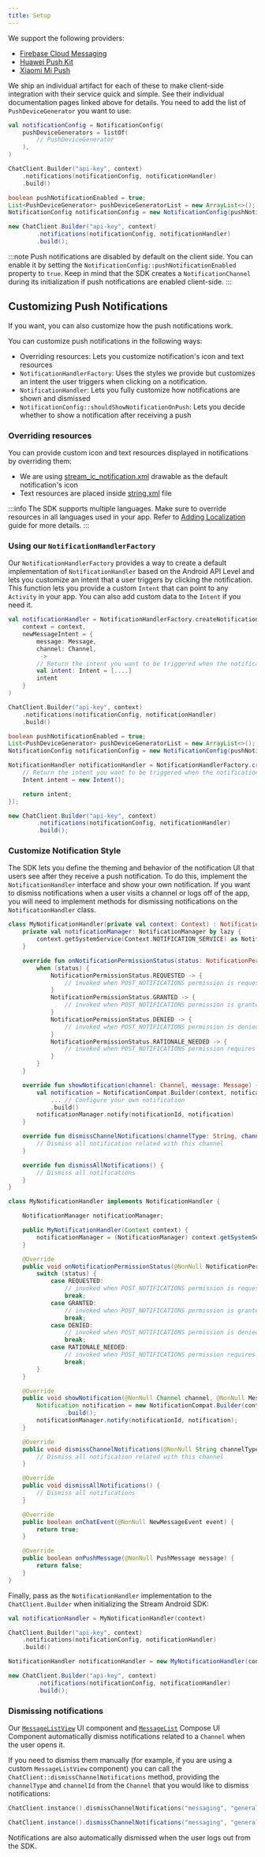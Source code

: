```yaml
---
title: Setup
---
```



We support the following providers:

- [Firebase Cloud Messaging](./03-push-providers/01-firebase.mdx)
- [Huawei Push Kit](./03-push-providers/02-huawei.mdx)
- [Xiaomi Mi Push](./03-push-providers/03-xiaomi.mdx)

We ship an individual artifact for each of these to make client-side integration with their service quick and simple. See their individual documentation pages linked above for details.
You need to add the list of `PushDeviceGenerator` you want to use:
<Tabs>
<TabItem value="kotlin" label="Kotlin">

```kotlin {1-5,8}
val notificationConfig = NotificationConfig(
    pushDeviceGenerators = listOf(
        // PushDeviceGenerator
    ),
)

ChatClient.Builder("api-key", context)
    .notifications(notificationConfig, notificationHandler)
    .build()
```
</TabItem>

<TabItem value="java" label="Java">

```java
boolean pushNotificationEnabled = true;
List<PushDeviceGenerator> pushDeviceGeneratorList = new ArrayList<>();
NotificationConfig notificationConfig = new NotificationConfig(pushNotificationEnabled, pushDeviceGeneratorList);

new ChatClient.Builder("api-key", context)
        .notifications(notificationConfig, notificationHandler)
        .build();
```
</TabItem>
</Tabs>

:::note
Push notifications are disabled by default on the client side. You can enable it by setting the `NotificationConfig::pushNotificationEnabled` property to `true`.
Keep in mind that the SDK creates a `NotificationChannel` during its initialization if push notifications are enabled client-side.
:::


## Customizing Push Notifications

If you want, you can also customize how the push notifications work.

You can customize push notifications in the following ways:
* Overriding resources: Lets you customize notification's icon and text resources
* `NotificationHandlerFactory`: Uses the styles we provide but customizes an intent the user triggers when clicking on a notification.
* `NotificationHandler`: Lets you fully customize how notifications are shown and dismissed
* `NotificationConfig::shouldShowNotificationOnPush`: Lets you decide whether to show a notification after receiving a push

### Overriding resources

You can provide custom icon and text resources displayed in notifications by overriding them:
- We are using [stream_ic_notification.xml](https://github.com/GetStream/stream-chat-android/blob/main/stream-chat-android-client/src/main/res/drawable/stream_ic_notification.xml) drawable as the default notification's icon
- Text resources are placed inside [string.xml](https://github.com/GetStream/stream-chat-android/blob/main/stream-chat-android-client/src/main/res/values/strings.xml) file

:::info
The SDK supports multiple languages. Make sure to override resources in all languages used in your app. Refer to [Adding Localization](../../../03-ui/06-guides/04-custom-translations.mdx) guide for more details.
:::

### Using our `NotificationHandlerFactory`

Our `NotificationHandlerFactory` provides a way to create a default implementation of `NotificationHandler` based on the Android API Level and lets you customize an intent that a user triggers by clicking the notification.
This function lets you provide a custom `Intent` that can point to any `Activity` in your app. You can also add custom data to the `Intent` if you need it.

<Tabs>
<TabItem value="kotlin" label="Kotlin">

```kotlin {1-11,14}
val notificationHandler = NotificationHandlerFactory.createNotificationHandler(
    context = context,
    newMessageIntent = {
        message: Message,
        channel: Channel,
         ->
        // Return the intent you want to be triggered when the notification is clicked
        val intent: Intent = [....]
        intent
    }
)

ChatClient.Builder("api-key", context)
    .notifications(notificationConfig, notificationHandler)
    .build()

```
</TabItem>

<TabItem value="java" label="Java">

```java
boolean pushNotificationEnabled = true;
List<PushDeviceGenerator> pushDeviceGeneratorList = new ArrayList<>();
NotificationConfig notificationConfig = new NotificationConfig(pushNotificationEnabled, pushDeviceGeneratorList);

NotificationHandler notificationHandler = NotificationHandlerFactory.createNotificationHandler(context, (messageId, channelType, channelId) -> {
    // Return the intent you want to be triggered when the notification is clicked
    Intent intent = new Intent();

    return intent;
});

new ChatClient.Builder("api-key", context)
        .notifications(notificationConfig, notificationHandler)
        .build();
```
</TabItem>
</Tabs>

### Customize Notification Style

The SDK lets you define the theming and behavior of the notification UI that users see after they receive a push notification.
To do this, implement the `NotificationHandler` interface and show your own notification.
If you want to dismiss notifications when a user visits a channel or logs off of the app, you will need to implement methods for dismissing notifications on the `NotificationHandler` class.

<Tabs>
<TabItem value="kotlin" label="Kotlin">

```kotlin {23,30,34}
class MyNotificationHandler(private val context: Context) : NotificationHandler {
    private val notificationManager: NotificationManager by lazy {
        context.getSystemService(Context.NOTIFICATION_SERVICE) as NotificationManager
    }

    override fun onNotificationPermissionStatus(status: NotificationPermissionStatus) {
        when (status) {
            NotificationPermissionStatus.REQUESTED -> {
                // invoked when POST_NOTIFICATIONS permission is requested
            }
            NotificationPermissionStatus.GRANTED -> {
                // invoked when POST_NOTIFICATIONS permission is granted
            }
            NotificationPermissionStatus.DENIED -> {
                // invoked when POST_NOTIFICATIONS permission is denied
            }
            NotificationPermissionStatus.RATIONALE_NEEDED -> {
                // invoked when POST_NOTIFICATIONS permission requires rationale
            }
        }
    }

    override fun showNotification(channel: Channel, message: Message) {
        val notification = NotificationCompat.Builder(context, notificationChannelId)
            ... // Configure your own notification
            .build()
        notificationManager.notify(notificationId, notification)
    }

    override fun dismissChannelNotifications(channelType: String, channelId: String) {
        // Dismiss all notification related with this channel
    }

    override fun dismissAllNotifications() {
        // Dismiss all notifications
    }
}
```
</TabItem>

<TabItem value="java" label="Java">

```java
class MyNotificationHandler implements NotificationHandler {

    NotificationManager notificationManager;

    public MyNotificationHandler(Context context) {
        notificationManager = (NotificationManager) context.getSystemService(Context.NOTIFICATION_SERVICE) ;
    }

    @Override
    public void onNotificationPermissionStatus(@NonNull NotificationPermissionStatus status) {
        switch (status) {
            case REQUESTED:
                // invoked when POST_NOTIFICATIONS permission is requested
                break;
            case GRANTED:
                // invoked when POST_NOTIFICATIONS permission is granted
                break;
            case DENIED:
                // invoked when POST_NOTIFICATIONS permission is denied
                break;
            case RATIONALE_NEEDED:
                // invoked when POST_NOTIFICATIONS permission requires rationale
                break;
        }
    }

    @Override
    public void showNotification(@NonNull Channel channel, @NonNull Message message) {
        Notification notification = new NotificationCompat.Builder(context, notificationChannelId)
                .build();
        notificationManager.notify(notificationId, notification);
    }

    @Override
    public void dismissChannelNotifications(@NonNull String channelType, @NonNull String channelId) {
        // Dismiss all notification related with this channel
    }

    @Override
    public void dismissAllNotifications() {
        // Dismiss all notifications
    }

    @Override
    public boolean onChatEvent(@NonNull NewMessageEvent event) {
        return true;
    }

    @Override
    public boolean onPushMessage(@NonNull PushMessage message) {
        return false;
    }
}
```
</TabItem>
</Tabs>

Finally, pass as the `NotificationHandler` implementation to the `ChatClient.Builder` when initializing the Stream Android SDK:

<Tabs>
<TabItem value="kotlin" label="Kotlin">

```kotlin {4}
val notificationHandler = MyNotificationHandler(context)

ChatClient.Builder("api-key", context)
    .notifications(notificationConfig, notificationHandler)
    .build()
```
</TabItem>

<TabItem value="java" label="Java">

```java
NotificationHandler notificationHandler = new MyNotificationHandler(context);

new ChatClient.Builder("api-key", context)
        .notifications(notificationConfig, notificationHandler)
        .build();
```
</TabItem>
</Tabs>

### Dismissing notifications

Our [`MessageListView`](../../../03-ui/04-message-components/02-message-list.mdx) UI component and [`MessageList`](../../../04-compose/05-message-components/03-message-list.mdx) Compose UI Component automatically dismiss notifications related to a `Channel` when the user opens it.

If you need to dismiss them manually (for example, if you are using a custom `MessageListView` component) you can call the `ChatClient::dismissChannelNotifications` method, providing the `channelType` and `channelId` from the `Channel` that you would like to dismiss notifications:

<Tabs>
<TabItem value="kotlin" label="Kotlin">

```kotlin
ChatClient.instance().dismissChannelNotifications("messaging", "general")
```
</TabItem>

<TabItem value="java" label="Java">

```java
ChatClient.instance().dismissChannelNotifications("messaging", "general");
```
</TabItem>
</Tabs>

Notifications are also automatically dismissed when the user logs out from the SDK.
